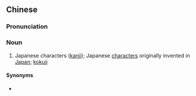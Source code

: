 ==Chinese==
{{zh-forms|s=和国字|type=12}}

===Pronunciation===
{{zh-pron
|m=héguózì
|c=wo4 gwok3 zi6
|cat=n
}}

===Noun===
{{zh-noun}}

# Japanese characters ([[kanji]]); Japanese [[character]]s originally invented in [[Japan]]; [[kokuji]]

====Synonyms====
* {{zh-l|和國漢字}}
